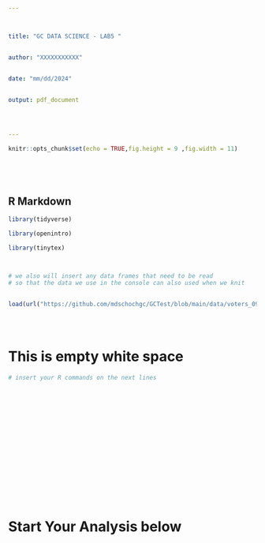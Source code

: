 ---



title: "GC DATA SCIENCE - LAB5 "


author: "XXXXXXXXXXX"


date: "mm/dd/2024"


output: pdf_document




---





```{r setup, include=FALSE}



knitr::opts_chunk$set(echo = TRUE,fig.height = 9 ,fig.width = 11)






```

## R Markdown




```{r include = FALSE, warning = FALSE, results = FALSE}



library(tidyverse)

library(openintro)

library(tinytex)



# we also will insert any data frames that need to be read
# so that the data we use in the console can also used when we knit


load(url("https://github.com/mdschochgc/GCTest/blob/main/data/voters_091823.rda"))





```

# This is empty white space 




```{r "TEST", error = TRUE, warning = FALSE}


# insert your R commands on the next lines



















```

# Start Your Analysis below













